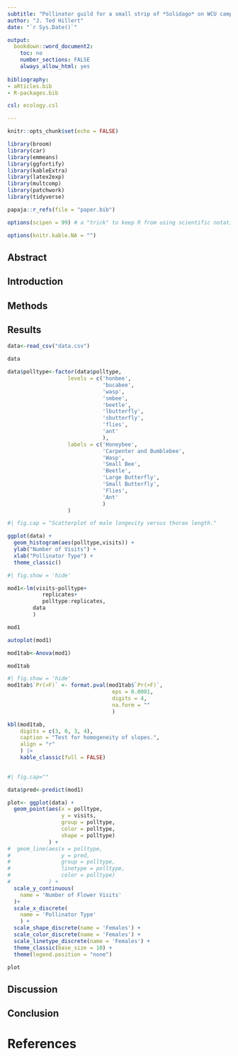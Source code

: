 ```yaml
---
subtitle: "Pollinator guild for a small strip of *Solidago* on WCU campus"
author: "J. Ted Hillert"
date: "`r Sys.Date()`"

output:
  bookdown::word_document2:
    toc: no
    number_sections: FALSE
    always_allow_html: yes
    
bibliography:
- aRticles.bib
- R-packages.bib

csl: ecology.csl

---
```


```r


knitr::opts_chunk$set(echo = FALSE)

library(broom)
library(car)
library(emmeans)
library(ggfortify)
library(kableExtra)
library(latex2exp)
library(multcomp)
library(patchwork)
library(tidyverse)

papaja::r_refs(file = "paper.bib")

options(scipen = 99) # a "trick" to keep R from using scientific notation.

options(knitr.kable.NA = "")


```


## Abstract


## Introduction


## Methods


## Results

```r
data<-read_csv("data.csv")

data

data$polltype<-factor(data$polltype, 
                   levels = c('honbee', 
                              'bucabee',
                              'wasp',
                              'smbee',
                              'beetle',
                              'lbutterfly',
                              'sbutterfly',
                              'flies',
                              'ant'
                              ),
                   labels = c('Honeybee',
                              'Carpenter and Bumblebee',
                              'Wasp',
                              'Small Bee',
                              'Beetle',
                              'Large Butterfly',
                              'Small Butterfly',
                              'Flies',
                              'Ant'
                              )
                   )

```

```r
#| fig.cap = "Scatterplot of male longevity versus thorax length."

ggplot(data) +
  geom_histogram(aes(polltype,visits)) +
  ylab("Number of Visits") +
  xlab("Pollinator Type") +
  theme_classic()

 ```

```r
#| fig.show = 'hide'

mod1<-lm(visits~polltype+
           replicates+
           polltype:replicates,
        data
        )

mod1

autoplot(mod1)

mod1tab<-Anova(mod1)

mod1tab

```

```r
#| fig.show = 'hide'
mod1tab$`Pr(>F)` <- format.pval(mod1tab$`Pr(>F)`,
                                 eps = 0.0001,
                                 digits = 4,
                                 na.form = ""
                                 )

kbl(mod1tab, 
    digits = c(3, 0, 3, 4), 
    caption = "Test for homogeneity of slopes.",
    align = "r"
    ) |>
    kable_classic(full = FALSE)
    

```

```r
#| fig.cap=""

data$pred<-predict(mod1)

plot<- ggplot(data) +
  geom_point(aes(x = polltype, 
                 y = visits, 
                 group = polltype, 
                 color = polltype,
                 shape = polltype)
             ) +
#  geom_line(aes(x = polltype, 
#                y = pred, 
#                group = polltype, 
#                linetype = polltype, 
#                color = polltype)
#            ) +
  scale_y_continuous(
    name = 'Number of Flower Visits'
  )+
  scale_x_discrete(
    name = 'Pollinator Type'
    ) +
  scale_shape_discrete(name = 'Females') +
  scale_color_discrete(name = 'Females') +
  scale_linetype_discrete(name = 'Females') +
  theme_classic(base_size = 10) +
  theme(legend.position = "none")

plot

```

## Discussion


## Conclusion


\newpage


# References






















